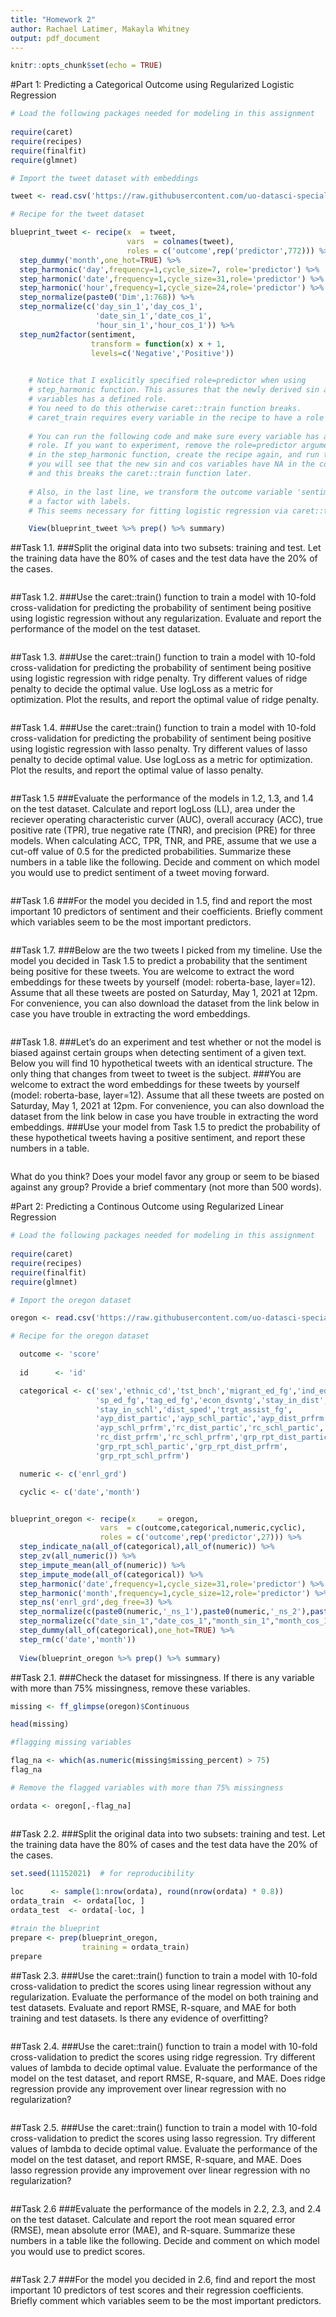 ```yaml
---
title: "Homework 2"
author: Rachael Latimer, Makayla Whitney
output: pdf_document
---
```


```r
knitr::opts_chunk$set(echo = TRUE)
```

#Part 1: Predicting a Categorical Outcome using Regularized Logistic Regression

```r
# Load the following packages needed for modeling in this assignment
  
require(caret)
require(recipes)
require(finalfit)
require(glmnet)

# Import the tweet dataset with embeddings

tweet <- read.csv('https://raw.githubusercontent.com/uo-datasci-specialization/c4-ml-fall-2021/main/content/post/hw2/data/hw1_tweet_final.csv',header=TRUE)

# Recipe for the tweet dataset

blueprint_tweet <- recipe(x  = tweet,
                          vars  = colnames(tweet),
                          roles = c('outcome',rep('predictor',772))) %>%
  step_dummy('month',one_hot=TRUE) %>% 
  step_harmonic('day',frequency=1,cycle_size=7, role='predictor') %>%
  step_harmonic('date',frequency=1,cycle_size=31,role='predictor') %>%
  step_harmonic('hour',frequency=1,cycle_size=24,role='predictor') %>%
  step_normalize(paste0('Dim',1:768)) %>%
  step_normalize(c('day_sin_1','day_cos_1',
                   'date_sin_1','date_cos_1',
                   'hour_sin_1','hour_cos_1')) %>%
  step_num2factor(sentiment,
                  transform = function(x) x + 1,
                  levels=c('Negative','Positive'))

  
    # Notice that I explicitly specified role=predictor when using
    # step_harmonic function. This assures that the newly derived sin and cos
    # variables has a defined role.
    # You need to do this otherwise caret::train function breaks.
    # caret_train requires every variable in the recipe to have a role
    
    # You can run the following code and make sure every variable has a defined 
    # role. If you want to experiment, remove the role=predictor argument
    # in the step_harmonic function, create the recipe again, and run the following
    # you will see that the new sin and cos variables have NA in the column role
    # and this breaks the caret::train function later.
  
    # Also, in the last line, we transform the outcome variable 'sentiment' to 
    # a factor with labels. 
    # This seems necessary for fitting logistic regression via caret::train

    View(blueprint_tweet %>% prep() %>% summary)


```

##Task 1.1. 
###Split the original data into two subsets: training and test. Let the training data have the 80% of cases and the test data have the 20% of the cases.

```r



```

##Task 1.2. 
###Use the caret::train() function to train a model with 10-fold cross-validation for predicting the probability of sentiment being positive using logistic regression without any regularization. Evaluate and report the performance of the model on the test dataset.
```r


```

##Task 1.3. 
###Use the caret::train() function to train a model with 10-fold cross-validation for predicting the probability of sentiment being positive using logistic regression with ridge penalty. Try different values of ridge penalty to decide the optimal value. Use logLoss as a metric for optimization. Plot the results, and report the optimal value of ridge penalty.
```r



```

##Task 1.4. 
###Use the caret::train() function to train a model with 10-fold cross-validation for predicting the probability of sentiment being positive using logistic regression with lasso penalty. Try different values of lasso penalty to decide optimal value. Use logLoss as a metric for optimization. Plot the results, and report the optimal value of lasso penalty.
```r




```

##Task 1.5 
###Evaluate the performance of the models in 1.2, 1.3, and 1.4 on the test dataset. Calculate and report logLoss (LL), area under the reciever operating characteristic curver (AUC), overall accuracy (ACC), true positive rate (TPR), true negative rate (TNR), and precision (PRE) for three models. When calculating ACC, TPR, TNR, and PRE, assume that we use a cut-off value of 0.5 for the predicted probabilities. Summarize these numbers in a table like the following. Decide and comment on which model you would use to predict sentiment of a tweet moving forward.
```r



```

##Task 1.6 
###For the model you decided in 1.5, find and report the most important 10 predictors of sentiment and their coefficients. Briefly comment which variables seem to be the most important predictors.
```r


```

##Task 1.7. 
###Below are the two tweets I picked from my timeline. Use the model you decided in Task 1.5 to predict a probability that the sentiment being positive for these tweets. You are welcome to extract the word embeddings for these tweets by yourself (model: roberta-base, layer=12). Assume that all these tweets are posted on Saturday, May 1, 2021 at 12pm. For convenience, you can also download the dataset from the link below in case you have trouble in extracting the word embeddings.
```r



```

##Task 1.8. 
###Let’s do an experiment and test whether or not the model is biased against certain groups when detecting sentiment of a given text. Below you will find 10 hypothetical tweets with an identical structure. The only thing that changes from tweet to tweet is the subject.
###You are welcome to extract the word embeddings for these tweets by yourself (model: roberta-base, layer=12). Assume that all these tweets are posted on Saturday, May 1, 2021 at 12pm. For convenience, you can also download the dataset from the link below in case you have trouble in extracting the word embeddings.
###Use your model from Task 1.5 to predict the probability of these hypothetical tweets having a positive sentiment, and report these numbers in a table.
```1.8




```

What do you think? Does your model favor any group or seem to be biased against any group? Provide a brief commentary (not more than 500 words).



#Part 2: Predicting a Continous Outcome using Regularized Linear Regression

```r
# Load the following packages needed for modeling in this assignment
  
require(caret)
require(recipes)
require(finalfit)
require(glmnet)

# Import the oregon dataset

oregon <- read.csv('https://raw.githubusercontent.com/uo-datasci-specialization/c4-ml-fall-2021/main/content/post/hw2/data/hw1_oregon_final.csv',header=TRUE)

# Recipe for the oregon dataset

  outcome <- 'score'
  
  id      <- 'id'

  categorical <- c('sex','ethnic_cd','tst_bnch','migrant_ed_fg','ind_ed_fg',
                   'sp_ed_fg','tag_ed_fg','econ_dsvntg','stay_in_dist',
                   'stay_in_schl','dist_sped','trgt_assist_fg',
                   'ayp_dist_partic','ayp_schl_partic','ayp_dist_prfrm',
                   'ayp_schl_prfrm','rc_dist_partic','rc_schl_partic',
                   'rc_dist_prfrm','rc_schl_prfrm','grp_rpt_dist_partic',
                   'grp_rpt_schl_partic','grp_rpt_dist_prfrm',
                   'grp_rpt_schl_prfrm')

  numeric <- c('enrl_grd')

  cyclic <- c('date','month')


blueprint_oregon <- recipe(x     = oregon,
                    vars  = c(outcome,categorical,numeric,cyclic),
                    roles = c('outcome',rep('predictor',27))) %>%
  step_indicate_na(all_of(categorical),all_of(numeric)) %>%
  step_zv(all_numeric()) %>%
  step_impute_mean(all_of(numeric)) %>%
  step_impute_mode(all_of(categorical)) %>%
  step_harmonic('date',frequency=1,cycle_size=31,role='predictor') %>%
  step_harmonic('month',frequency=1,cycle_size=12,role='predictor') %>%
  step_ns('enrl_grd',deg_free=3) %>%
  step_normalize(c(paste0(numeric,'_ns_1'),paste0(numeric,'_ns_2'),paste0(numeric,'_ns_3'))) %>%
  step_normalize(c("date_sin_1","date_cos_1","month_sin_1","month_cos_1")) %>%
  step_dummy(all_of(categorical),one_hot=TRUE) %>%
  step_rm(c('date','month'))
    
  View(blueprint_oregon %>% prep() %>% summary)

```

##Task 2.1. 
###Check the dataset for missingness. If there is any variable with more than 75% missingness, remove these variables.
```r

missing <- ff_glimpse(oregon)$Continuous

head(missing)

#flagging missing variables 

flag_na <- which(as.numeric(missing$missing_percent) > 75)
flag_na

# Remove the flagged variables with more than 75% missingness

ordata <- oregon[,-flag_na]



```

##Task 2.2. 
###Split the original data into two subsets: training and test. Let the training data have the 80% of cases and the test data have the 20% of the cases.
```r

set.seed(11152021)  # for reproducibility
  
loc      <- sample(1:nrow(ordata), round(nrow(ordata) * 0.8))
ordata_train  <- ordata[loc, ]
ordata_test  <- ordata[-loc, ]

#train the blueprint
prepare <- prep(blueprint_oregon, 
                training = ordata_train)
prepare

```

##Task 2.3. 
###Use the caret::train() function to train a model with 10-fold cross-validation to predict the scores using linear regression without any regularization. Evaluate the performance of the model on both training and test datasets. Evaluate and report RMSE, R-square, and MAE for both training and test datasets. Is there any evidence of overfitting?
```r



```

##Task 2.4. 
###Use the caret::train() function to train a model with 10-fold cross-validation to predict the scores using ridge regression. Try different values of lambda to decide optimal value. Evaluate the performance of the model on the test dataset, and report RMSE, R-square, and MAE. Does ridge regression provide any improvement over linear regression with no regularization?
```r



```

##Task 2.5. 
###Use the caret::train() function to train a model with 10-fold cross-validation to predict the scores using lasso regression. Try different values of lambda to decide optimal value. Evaluate the performance of the model on the test dataset, and report RMSE, R-square, and MAE. Does lasso regression provide any improvement over linear regression with no regularization?
```r



```

##Task 2.6 
###Evaluate the performance of the models in 2.2, 2.3, and 2.4 on the test dataset. Calculate and report the root mean squared error (RMSE), mean absolute error (MAE), and R-square. Summarize these numbers in a table like the following. Decide and comment on which model you would use to predict scores.
```r




```

##Task 2.7 
###For the model you decided in 2.6, find and report the most important 10 predictors of test scores and their regression coefficients. Briefly comment which variables seem to be the most important predictors.
```r



```

